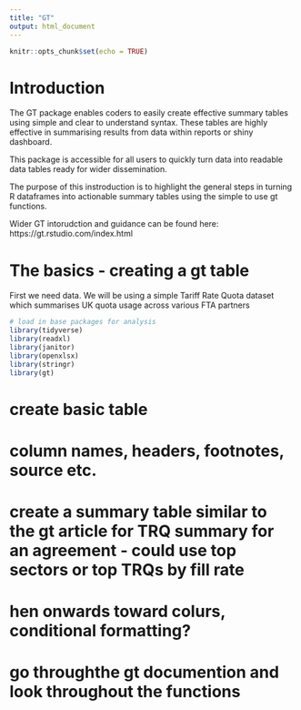---
title: "GT"
output: html_document
---

```{r setup, include=FALSE}
knitr::opts_chunk$set(echo = TRUE)
```

# Introduction

The GT package enables coders to easily create effective summary tables using simple and clear to understand syntax. These tables are highly effective in summarising results from data within reports or shiny dashboard. 

This package is accessible for all users to quickly turn data into readable data tables ready for wider dissemination.  

The purpose of this instroduction is to highlight the general steps in turning R dataframes into actionable summary tables using the simple to use gt functions. 

Wider GT intorudction and guidance can be found here: https://gt.rstudio.com/index.html

# The basics - creating a gt table

First we need data. We will be using a simple Tariff Rate Quota dataset which summarises UK quota usage across various FTA partners 


```{r}

# load in base packages for analysis
library(tidyverse)
library(readxl)
library(janitor)
library(openxlsx)
library(stringr)
library(gt)

```



# create basic table
# column names, headers, footnotes, source etc. 


# create a summary table similar to the gt article for TRQ summary for an agreement - could use top sectors or top TRQs by fill rate

# hen onwards toward colurs, conditional formatting? 
# go throughthe gt documention and look throughout the functions 
